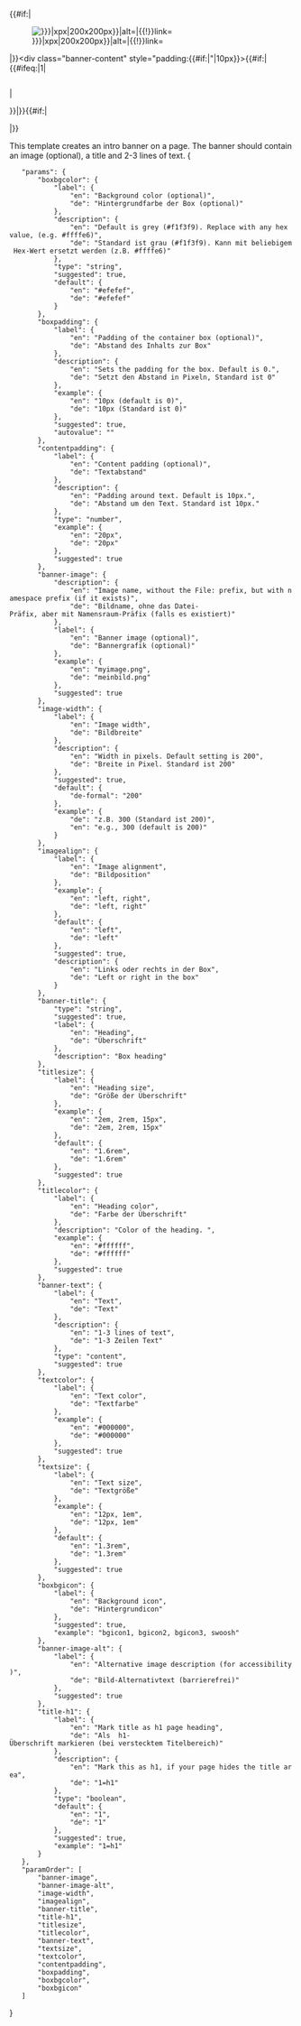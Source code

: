 <includeonly><templatestyles src="Bannerbox/styles.css" /><div class="bannerbox {{{boxbgicon|}}}" style="align-items:start;{{#ifeq:{{{imagealign|}}}|right|flex-direction:row-reverse;|flex-dirction:row;}}{{#if:{{{boxbgcolor|}}}|background:{{{boxbgcolor}}};|}}{{#if:{{{boxpadding|}}}|padding:{{{boxpadding|0px}}};}}">
{{#if:{{{banner-image|}}}|<div class="banner-image">[[File:{{{banner-image}}}{{!}}{{#if:{{{image-width|}}}|{{{image-width}}}x{{{image-width}}}px|200x200px}}|alt={{{banner-image-alt|banner image}}}|{{!}}link=]]</div>|}}<div class="banner-content" style="padding:{{#if:{{{contentpadding|}}}|{{{contentpadding}}}"|10px}}>{{#if:{{{banner-title|}}}|{{#ifeq:{{{title-h1|1}}}|1|<h1 class="bannerhd" style="margin-top:0; {{#if:{{{titlesize|}}}|font-size:{{{titlesize}}};|font-size:1.6rem;}}{{#if:{{{titlecolor|}}}|color:{{{titlecolor}}};|}}">{{{banner-title}}}</h1>|<div class="banner-title"><div class="bannerhd" style="margin-top:0; {{#if:{{{titlesize|}}}|font-size:{{{titlesize}}};|font-size:1.6rem;}}{{#if:{{{titlecolor|}}}|color:{{{titlecolor}}};|}}">{{{banner-title}}}</div></div>}}|}}{{#if:{{{banner-text|}}}|<div class="banner-text" style="{{#if:{{{textcolor|}}}|color:{{{textcolor}}};|}}{{#if:{{{textsize|}}}|font-size:{{{textsize}}};|}}">{{{banner-text}}}</div>|}}</div></div></includeonly><noinclude>
This template creates an intro banner on a page. The banner should contain an image (optional), a title and 2-3 lines of text.
<templatedata>
{
	"params": {
		"boxbgcolor": {
			"label": {
				"en": "Background color (optional)",
				"de": "Hintergrundfarbe der Box (optional)"
			},
			"description": {
				"en": "Default is grey (#f1f3f9). Replace with any hex value, (e.g. #ffffe6)",
				"de": "Standard ist grau (#f1f3f9). Kann mit beliebigem Hex-Wert ersetzt werden (z.B. #ffffe6)"
			},
			"type": "string",
			"suggested": true,
			"default": {
				"en": "#efefef",
				"de": "#efefef"
			}
		},
		"boxpadding": {
			"label": {
				"en": "Padding of the container box (optional)",
				"de": "Abstand des Inhalts zur Box"
			},
			"description": {
				"en": "Sets the padding for the box. Default is 0.",
				"de": "Setzt den Abstand in Pixeln, Standard ist 0"
			},
			"example": {
				"en": "10px (default is 0)",
				"de": "10px (Standard ist 0)"
			},
			"suggested": true,
			"autovalue": ""
		},
		"contentpadding": {
			"label": {
				"en": "Content padding (optional)",
				"de": "Textabstand"
			},
			"description": {
				"en": "Padding around text. Default is 10px.",
				"de": "Abstand um den Text. Standard ist 10px."
			},
			"type": "number",
			"example": {
				"en": "20px",
				"de": "20px"
			},
			"suggested": true
		},
		"banner-image": {
			"description": {
				"en": "Image name, without the File: prefix, but with namespace prefix (if it exists)",
				"de": "Bildname, ohne das Datei-Präfix, aber mit Namensraum-Präfix (falls es existiert)"
			},
			"label": {
				"en": "Banner image (optional)",
				"de": "Bannergrafik (optional)"
			},
			"example": {
				"en": "myimage.png",
				"de": "meinbild.png"
			},
			"suggested": true
		},
		"image-width": {
			"label": {
				"en": "Image width",
				"de": "Bildbreite"
			},
			"description": {
				"en": "Width in pixels. Default setting is 200",
				"de": "Breite in Pixel. Standard ist 200"
			},
			"suggested": true,
			"default": {
				"de-formal": "200"
			},
			"example": {
				"de": "z.B. 300 (Standard ist 200)",
				"en": "e.g., 300 (default is 200)"
			}
		},
		"imagealign": {
			"label": {
				"en": "Image alignment",
				"de": "Bildposition"
			},
			"example": {
				"en": "left, right",
				"de": "left, right"
			},
			"default": {
				"en": "left",
				"de": "left"
			},
			"suggested": true,
			"description": {
				"en": "Links oder rechts in der Box",
				"de": "Left or right in the box"
			}
		},
		"banner-title": {
			"type": "string",
			"suggested": true,
			"label": {
				"en": "Heading",
				"de": "Überschrift"
			},
			"description": "Box heading"
		},
		"titlesize": {
			"label": {
				"en": "Heading size",
				"de": "Größe der Überschrift"
			},
			"example": {
				"en": "2em, 2rem, 15px",
				"de": "2em, 2rem, 15px"
			},
			"default": {
				"en": "1.6rem",
				"de": "1.6rem"
			},
			"suggested": true
		},
		"titlecolor": {
			"label": {
				"en": "Heading color",
				"de": "Farbe der Überschrift"
			},
			"description": "Color of the heading. ",
			"example": {
				"en": "#ffffff",
				"de": "#ffffff"
			},
			"suggested": true
		},
		"banner-text": {
			"label": {
				"en": "Text",
				"de": "Text"
			},
			"description": {
				"en": "1-3 lines of text",
				"de": "1-3 Zeilen Text"
			},
			"type": "content",
			"suggested": true
		},
		"textcolor": {
			"label": {
				"en": "Text color",
				"de": "Textfarbe"
			},
			"example": {
				"en": "#000000",
				"de": "#000000"
			},
			"suggested": true
		},
		"textsize": {
			"label": {
				"en": "Text size",
				"de": "Textgröße"
			},
			"example": {
				"en": "12px, 1em",
				"de": "12px, 1em"
			},
			"default": {
				"en": "1.3rem",
				"de": "1.3rem"
			},
			"suggested": true
		},
		"boxbgicon": {
			"label": {
				"en": "Background icon",
				"de": "Hintergrundicon"
			},
			"suggested": true,
			"example": "bgicon1, bgicon2, bgicon3, swoosh"
		},
		"banner-image-alt": {
			"label": {
				"en": "Alternative image description (for accessibility)",
				"de": "Bild-Alternativtext (barrierefrei)"
			},
			"suggested": true
		},
		"title-h1": {
			"label": {
				"en": "Mark title as h1 page heading",
				"de": "Als  h1-Überschrift markieren (bei verstecktem Titelbereich)"
			},
			"description": {
				"en": "Mark this as h1, if your page hides the title area",
				"de": "1=h1"
			},
			"type": "boolean",
			"default": {
				"en": "1",
				"de": "1"
			},
			"suggested": true,
			"example": "1=h1"
		}
	},
	"paramOrder": [
		"banner-image",
		"banner-image-alt",
		"image-width",
		"imagealign",
		"banner-title",
		"title-h1",
		"titlesize",
		"titlecolor",
		"banner-text",
		"textsize",
		"textcolor",
		"contentpadding",
		"boxpadding",
		"boxbgcolor",
		"boxbgicon"
	]
}
</templatedata>
</noinclude>